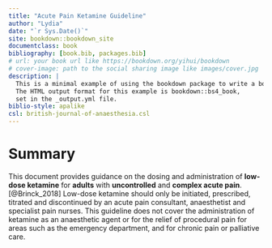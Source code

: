 ```yaml
--- 
title: "Acute Pain Ketamine Guideline"
author: "Lydia"
date: "`r Sys.Date()`"
site: bookdown::bookdown_site
documentclass: book
bibliography: [book.bib, packages.bib]
# url: your book url like https://bookdown.org/yihui/bookdown
# cover-image: path to the social sharing image like images/cover.jpg
description: |
  This is a minimal example of using the bookdown package to write a book.
  The HTML output format for this example is bookdown::bs4_book,
  set in the _output.yml file.
biblio-style: apalike
csl: british-journal-of-anaesthesia.csl
---
```


# Summary
This document provides guidance on the dosing and administration of **low-dose ketamine** for **adults** with **uncontrolled** and **complex acute pain**.[@Brinck_2018] Low-dose ketamine should only be initiated, prescribed, titrated and discontinued by an acute pain consultant, anaesthetist and specialist pain nurses. This guideline does not cover the administration of ketamine as an anaesthetic agent or for the relief of procedural pain for areas such as the emergency department, and for chronic pain or palliative care.

